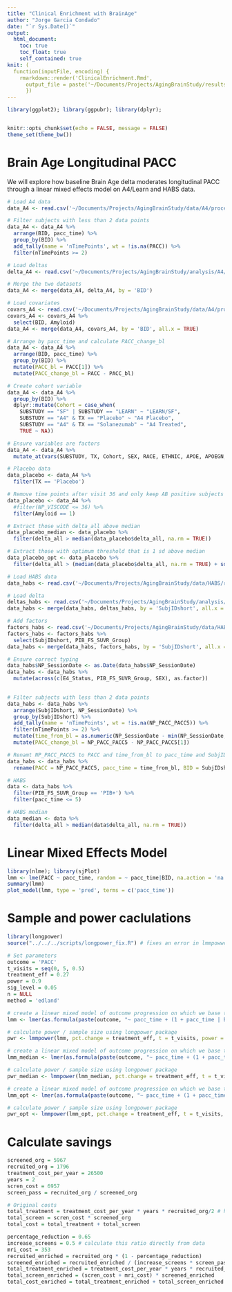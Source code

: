 ```yaml
---
title: "Clinical Enrichment with BrainAge"
author: "Jorge Garcia Condado"
date: "`r Sys.Date()`"
output: 
  html_document:
    toc: true
    toc_float: true
    self_contained: true
knit: (
  function(inputFile, encoding) { 
    rmarkdown::render('ClinicalEnrichment.Rmd',
      output_file = paste('~/Documents/Projects/AgingBrainStudy/results/ClinicalEnrichment', '.html', sep=''))
      })
---
```


```r
library(ggplot2); library(ggpubr); library(dplyr);


knitr::opts_chunk$set(echo = FALSE, message = FALSE)
theme_set(theme_bw())
```

# Brain Age Longitudinal PACC

We will explore how baseline Brain Age delta moderates longitudinal PACC through a linear mixed effects model on A4/Learn and HABS data.

```r

# Load A4 data
data_A4 <- read.csv('~/Documents/Projects/AgingBrainStudy/data/A4/processed/longitudinal_PACC.csv')

# Filter subjects with less than 2 data points
data_A4 <- data_A4 %>% 
  arrange(BID, pacc_time) %>%  
  group_by(BID) %>% 
  add_tally(name = 'nTimePoints', wt = !is.na(PACC)) %>%
  filter(nTimePoints >= 2)

# Load deltas
delta_A4 <- read.csv('~/Documents/Projects/AgingBrainStudy/analysis/A4/structural_brainage/ageml/model_age/predicted_age.csv')

# Merge the two datasets
data_A4 <- merge(data_A4, delta_A4, by = 'BID')

# Load covariates
covars_A4 <- read.csv('~/Documents/Projects/AgingBrainStudy/data/A4/processed/covariates.csv')
covars_A4 <- covars_A4 %>% 
  select(BID, Amyloid)
data_A4 <- merge(data_A4, covars_A4, by = 'BID', all.x = TRUE)

# Arrange by pacc_time and calculate PACC_change_bl
data_A4 <- data_A4 %>% 
  arrange(BID, pacc_time) %>%
  group_by(BID) %>%
  mutate(PACC_bl = PACC[1]) %>%
  mutate(PACC_change_bl = PACC - PACC_bl)

# Create cohort variable
data_A4 <- data_A4 %>%
  group_by(BID) %>%
  dplyr::mutate(Cohort = case_when(
    SUBSTUDY == "SF" | SUBSTUDY == "LEARN" ~ "LEARN/SF",
    SUBSTUDY == "A4" & TX == "Placebo" ~ "A4 Placebo",
    SUBSTUDY == "A4" & TX == "Solanezumab" ~ "A4 Treated",
    TRUE ~ NA))

# Ensure variables are factors
data_A4 <- data_A4 %>%
  mutate_at(vars(SUBSTUDY, TX, Cohort, SEX, RACE, ETHNIC, APOE, APOEGN, QSVERSION_PACC), factor)

# Placebo data
data_placebo <- data_A4 %>% 
  filter(TX == 'Placebo')

# Remove time points after visit 36 and only keep AB positive subjects
data_placebo <- data_A4 %>% 
  #filter(NP_VISCODE <= 36) %>%
  filter(Amyloid == 1)

# Extract those with delta_all above median
data_placebo_median <- data_placebo %>% 
  filter(delta_all > median(data_placebo$delta_all, na.rm = TRUE))

# Extract those with optimum threshold that is 1 sd above median
data_placebo_opt <- data_placebo %>% 
  filter(delta_all > (median(data_placebo$delta_all, na.rm = TRUE) + sd(data_placebo$delta_all, na.rm = TRUE)))
```

```r

# Load HABS data
data_habs <- read.csv('~/Documents/Projects/AgingBrainStudy/data/HABS/raw/longitudinal_PACC.csv')

# Load delta
deltas_habs <- read.csv('~/Documents/Projects/AgingBrainStudy/analysis/HABS/structural_brainage/ageml/model_age/predicted_age.csv')
data_habs <- merge(data_habs, deltas_habs, by = 'SubjIDshort', all.x = TRUE)

# Add factors
factors_habs <- read.csv('~/Documents/Projects/AgingBrainStudy/data/HABS/processed/factors.csv')
factors_habs <- factors_habs %>% 
  select(SubjIDshort, PIB_FS_SUVR_Group)
data_habs <- merge(data_habs, factors_habs, by = 'SubjIDshort', all.x = TRUE)

# Ensure correct typing
data_habs$NP_SessionDate <- as.Date(data_habs$NP_SessionDate)
data_habs <- data_habs %>%
  mutate(across(c(E4_Status, PIB_FS_SUVR_Group, SEX), as.factor))
  

# Filter subjects with less than 2 data points
data_habs <- data_habs %>% 
  arrange(SubjIDshort, NP_SessionDate) %>%  
  group_by(SubjIDshort) %>% 
  add_tally(name = 'nTimePoints', wt = !is.na(NP_PACC_PACC5)) %>%
  filter(nTimePoints >= 2) %>%
  mutate(time_from_bl = as.numeric(NP_SessionDate - min(NP_SessionDate, na.rm = TRUE))/365.25)  %>%
  mutate(PACC_change_bl = NP_PACC_PACC5 - NP_PACC_PACC5[1])

# Renamt NP_PACC_PACC5 to PACC and time_from_bl to pacc_time and SubjIDShort to BID
data_habs <- data_habs %>% 
  rename(PACC = NP_PACC_PACC5, pacc_time = time_from_bl, BID = SubjIDshort)

# HABS
data <- data_habs %>% 
  filter(PIB_FS_SUVR_Group == 'PIB+') %>%
  filter(pacc_time <= 5)

# HABS median
data_median <- data %>% 
  filter(delta_all > median(data$delta_all, na.rm = TRUE))
```

# Linear Mixed Effects Model

```r
library(nlme); library(sjPlot)
lmm <- lme(PACC ~ pacc_time, random = ~ pacc_time|BID, na.action = 'na.omit', method = c('ML'), data = data, control = lmeControl(opt = "optim", maxIter = 500, msMaxIter = 1000)  )
summary(lmm)
plot_model(lmm, type = 'pred', terms = c('pacc_time'))
```

# Sample and power caclulations

```r
library(longpower)
source("../../../scripts/longpower_fix.R") # fixes an error in lmmpowwer (see https://github.com/mcdonohue/longpower/issues/6)

# Set parameters
outcome = 'PACC'
t_visits = seq(0, 5, 0.5)
treatment_eff = 0.27
power = 0.9
sig_level = 0.05
n = NULL
method = 'edland'

# create a linear mixed model of outcome progression on which we base the sample size/power estimation
lmm <- lmer(as.formula(paste(outcome, "~ pacc_time + (1 + pacc_time | BID)")), data = data)

# calculate power / sample size using longpower package
pwr <- lmmpower(lmm, pct.change = treatment_eff, t = t_visits, power = power, sig.level = sig_level, n = n, method = method)
```

```r
# create a linear mixed model of outcome progression on which we base the sample size/power estimation
lmm_median <- lmer(as.formula(paste(outcome, "~ pacc_time + (1 + pacc_time | BID)")), data = data_median)

# calculate power / sample size using longpower package
pwr_median <- lmmpower(lmm_median, pct.change = treatment_eff, t = t_visits, power = power, sig.level = sig_level, n = n, method = method)
```

```r
# create a linear mixed model of outcome progression on which we base the sample size/power estimation
lmm_opt <- lmer(as.formula(paste(outcome, "~ pacc_time + (1 + pacc_time | BID)")), data = data_placebo_opt)

# calculate power / sample size using longpower package
pwr_opt <- lmmpower(lmm_opt, pct.change = treatment_eff, t = t_visits, power = power, sig.level = sig_level, n = n, method = method)
```

# Calculate savings

```r
screened_org = 5967
recruited_org = 1796
treatment_cost_per_year = 26500
years = 2
scren_cost = 6957
screen_pass = recruited_org / screened_org
```

```r
# Original costs
total_treatment = treatment_cost_per_year * years * recruited_org/2 # half of pariticpants get recruitment
total_screen = scren_cost * screened_org
total_cost = total_treatment + total_screen
```

```r
percentage_reduction = 0.65
increase_screens = 0.5 # calculate this ratio directly from data 
mri_cost = 353
recruited_enriched = recruited_org * (1 - percentage_reduction)
screened_enriched = recruited_enriched / (increase_screens * screen_pass)
total_treatment_enriched = treatment_cost_per_year * years * recruited_enriched/2
total_screen_enriched = (scren_cost + mri_cost) * screened_enriched
total_cost_enriched = total_treatment_enriched + total_screen_enriched
```
